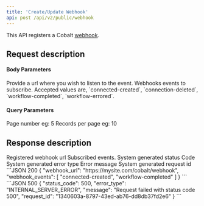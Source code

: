 ```yaml
---
title: 'Create/Update Webhook'
api: post /api/v2/public/webhook
---
```


This API registers a Cobalt [webhook](https://app.gocobalt.io/webhooks).

## Request description
#### Body Parameters
<ParamField body="webhook_url" type="string" required>
  Provide a url where you wish to listen to the event.
</ParamField>

<ParamField body="webhook_events" type="array">
  Webhooks events to subscribe. Accepted values are, `connected-created`, `connection-deleted`, `workflow-completed`, `workflow-errored`.
</ParamField>

#### Query Parameters
<ParamField query="page" type="integer" default="1">
  Page number eg: 5
</ParamField>

<ParamField query="limit" type="integer" default="10">
 Records per page eg: 10
</ParamField>

## Response description

<Tabs>
  <Tab title="200">
    <ResponseField name="webhook_url" type="string">
      Registered webhook url
    </ResponseField>
    <ResponseField name="webhook_events" type="array">
      Subscribed events.
    </ResponseField>
  </Tab>
  <Tab title="500">
    <ResponseField name="status_code" type="integer">
    System generated status Code
    </ResponseField>
    <ResponseField name="error_type" type="string">
    System generated error type
    </ResponseField>
    <ResponseField name="message" type="string">
    Error message
    </ResponseField>
    <ResponseField name="request_id" type="string">
    System generated request id
    </ResponseField>
  </Tab>
</Tabs>

<ResponseExample>
```JSON 200
{
    "webhook_url": "https://mysite.com/cobalt/webhook",
    "webhook_events": [
        "connected-created",
        "workflow-completed"
    ]
}
```
```JSON 500
{
    "status_code": 500,
    "error_type": "INTERNAL_SERVER_ERROR",
    "message": "Request failed with status code 500",
    "request_id": "1340603a-8797-43ed-ab76-dd8db37fd2e6"
}
```
</ ResponseExample>